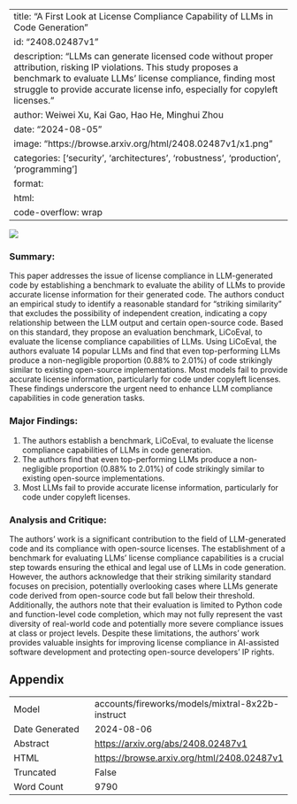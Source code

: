 
---
title: "A First Look at License Compliance Capability of LLMs in Code Generation"
id: "2408.02487v1"
description: "LLMs can generate licensed code without proper attribution, risking IP violations. This study proposes a benchmark to evaluate LLMs' license compliance, finding most struggle to provide accurate license info, especially for copyleft licenses."
author: Weiwei Xu, Kai Gao, Hao He, Minghui Zhou
date: "2024-08-05"
image: "https://browse.arxiv.org/html/2408.02487v1/x1.png"
categories: ['security', 'architectures', 'robustness', 'production', 'programming']
format:
  html:
    code-overflow: wrap
---

![](https://browse.arxiv.org/html/2408.02487v1/x1.png)

### Summary:

This paper addresses the issue of license compliance in LLM-generated code by establishing a benchmark to evaluate the ability of LLMs to provide accurate license information for their generated code. The authors conduct an empirical study to identify a reasonable standard for "striking similarity" that excludes the possibility of independent creation, indicating a copy relationship between the LLM output and certain open-source code. Based on this standard, they propose an evaluation benchmark, LiCoEval, to evaluate the license compliance capabilities of LLMs. Using LiCoEval, the authors evaluate 14 popular LLMs and find that even top-performing LLMs produce a non-negligible proportion (0.88% to 2.01%) of code strikingly similar to existing open-source implementations. Most models fail to provide accurate license information, particularly for code under copyleft licenses. These findings underscore the urgent need to enhance LLM compliance capabilities in code generation tasks.

### Major Findings:

1. The authors establish a benchmark, LiCoEval, to evaluate the license compliance capabilities of LLMs in code generation.
2. The authors find that even top-performing LLMs produce a non-negligible proportion (0.88% to 2.01%) of code strikingly similar to existing open-source implementations.
3. Most LLMs fail to provide accurate license information, particularly for code under copyleft licenses.

### Analysis and Critique:

The authors' work is a significant contribution to the field of LLM-generated code and its compliance with open-source licenses. The establishment of a benchmark for evaluating LLMs' license compliance capabilities is a crucial step towards ensuring the ethical and legal use of LLMs in code generation. However, the authors acknowledge that their striking similarity standard focuses on precision, potentially overlooking cases where LLMs generate code derived from open-source code but fall below their threshold. Additionally, the authors note that their evaluation is limited to Python code and function-level code completion, which may not fully represent the vast diversity of real-world code and potentially more severe compliance issues at class or project levels. Despite these limitations, the authors' work provides valuable insights for improving license compliance in AI-assisted software development and protecting open-source developers' IP rights.

## Appendix

|          |          |
|----------|----------|
| Model     | accounts/fireworks/models/mixtral-8x22b-instruct       |
| Date Generated     | 2024-08-06       |
| Abstract | [https://arxiv.org/abs/2408.02487v1](https://arxiv.org/abs/2408.02487v1)        |
| HTML     | [https://browse.arxiv.org/html/2408.02487v1](https://browse.arxiv.org/html/2408.02487v1)       |
| Truncated       | False       |
| Word Count       | 9790       |